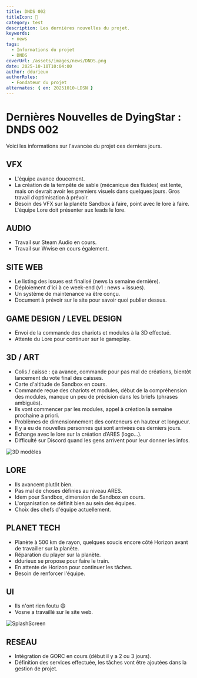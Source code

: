 ```yaml
---
title: DNDS 002
titleIcon: 📰
category: test
description: Les dernières nouvelles du projet.
keywords:
  - news
tags:
  - Informations du projet
  - DNDS
coverUrl: /assets/images/news/DNDS.png
date: 2025-10-10T10:04:00
author: ddurieux
authorRoles:
  - Fondateur du projet
alternates: { en: 20251010-LDSN }
---
```


# Dernières Nouvelles de DyingStar : DNDS 002

Voici les informations sur l'avancée du projet ces derniers jours.

## VFX

- L'équipe avance doucement.
- La création de la tempête de sable (mécanique des fluides) est lente, mais on devrait avoir les premiers visuels dans quelques jours. Gros travail d’optimisation à prévoir.
- Besoin des VFX sur la planète Sandbox à faire, point avec le lore à faire. L'équipe Lore doit présenter aux leads le lore.

## AUDIO

- Travail sur Steam Audio en cours.
- Travail sur Wwise en cours également.

## SITE WEB

- Le listing des issues est finalisé (news la semaine dernière).
- Déploiement d'ici à ce week-end (v1 : news + issues).
- Un système de maintenance va être conçu.
- Document à prévoir sur le site pour savoir quoi publier dessus.

## GAME DESIGN / LEVEL DESIGN

- Envoi de la commande des chariots et modules à la 3D effectué.
- Attente du Lore pour continuer sur le gameplay.

## 3D / ART

- Colis / caisse : ça avance, commande pour pas mal de créations, bientôt lancement du vote final des caisses.
- Carte d'altitude de Sandbox en cours.
- Commande reçue des chariots et modules, début de la compréhension des modules, manque un peu de précision dans les briefs (phrases ambiguës).
- Ils vont commencer par les modules, appel à création la semaine prochaine a priori.
- Problèmes de dimensionnement des conteneurs en hauteur et longueur.
- Il y a eu de nouvelles personnes qui sont arrivées ces derniers jours.
- Échange avec le lore sur la création d’ARES (logo...).
- Difficulté sur Discord quand les gens arrivent pour leur donner les infos.

![3D modèles](/assets/images/news/20251010-3D.png)

## LORE

- Ils avancent plutôt bien.
- Pas mal de choses définies au niveau ARES.
- Idem pour Sandbox, dimension de Sandbox en cours.
- L'organisation se définit bien au sein des équipes.
- Choix des chefs d'équipe actuellement.

## PLANET TECH

- Planète à 500 km de rayon, quelques soucis encore côté Horizon avant de travailler sur la planète.
- Réparation du player sur la planète.
- ddurieux se propose pour faire le train.
- En attente de Horizon pour continuer les tâches.
- Besoin de renforcer l'équipe.

## UI

- Ils n'ont rien foutu 😄
- Vosne a travaillé sur le site web.

![SplashScreen](/assets/images/news/20251010-SplashScreen.png)

## RESEAU

- Intégration de GORC en cours (début il y a 2 ou 3 jours).
- Définition des services effectuée, les tâches vont être ajoutées dans la gestion de projet.
